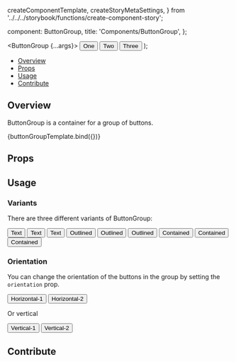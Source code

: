   createComponentTemplate,
  createStoryMetaSettings,
} from '../../../storybook/functions/create-component-story';

  component: ButtonGroup,
  title: 'Components/ButtonGroup',
};

<Meta
  title="Components/ButtonGroup"
  component={ButtonGroup}
/>

  <ButtonGroup {...args}>
    <Button>One</Button>
    <Button>Two</Button>
    <Button>Three</Button>
  </ButtonGroup>
);

<Heading
  title="ButtonGroup"
  componentRelativePath="ButtonGroup/ButtonGroup.tsx"
/>

- [Overview](#overview)
- [Props](#props)
- [Usage](#usage)
- [Contribute](#contribute)

## Overview

ButtonGroup is a container for a group of buttons.

<Canvas>
  <Story name="Overview">{buttonGroupTemplate.bind({})}</Story>
</Canvas>

## Props

<ArgsTable of={ButtonGroup} />

## Usage

### Variants

There are three different variants of ButtonGroup:

<Canvas>
  <Story name="Variants">
    <div className="flex flex-col space-y-2">
      <ButtonGroup variant="text">
        <Button>Text</Button>
        <Button>Text</Button>
        <Button>Text</Button>
      </ButtonGroup>
      <ButtonGroup variant="outlined">
        <Button>Outlined</Button>
        <Button>Outlined</Button>
        <Button>Outlined</Button>
      </ButtonGroup>
      <ButtonGroup variant="contained">
        <Button>Contained</Button>
        <Button>Contained</Button>
        <Button>Contained</Button>
      </ButtonGroup>
    </div>
  </Story>
</Canvas>

### Orientation

You can change the orientation of the buttons in the group by setting the
`orientation` prop.

<Canvas>
  <Story name="Orientation Horizontal">
    <ButtonGroup orientation="horizontal">
      <Button>Horizontal-1</Button>
      <Button>Horizontal-2</Button>
    </ButtonGroup>
  </Story>
</Canvas>

Or vertical

<Canvas>
  <Story name="Orientation Vertical">
    <ButtonGroup orientation="vertical">
      <Button>Vertical-1</Button>
      <Button>Vertical-2</Button>
    </ButtonGroup>
  </Story>
</Canvas>

## Contribute

<Footer componentRelativePath="ButtonGroup/__stories__/buttonGroup.stories.mdx" />
